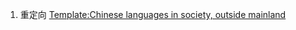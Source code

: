 #重定向 [[Template:Chinese languages in society, outside mainland]]

{{Redirect category shell|
{{移動重定向}}
}}